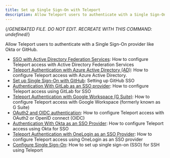 ```yaml
---
title: Set up Single Sign-On with Teleport
description: Allow Teleport users to authenticate with a Single Sign-On provider like Okta or GitHub.
---
```


{/*GENERATED FILE. DO NOT EDIT. RECREATE WITH THIS COMMAND:
undefined*/}

Allow Teleport users to authenticate with a Single Sign-On provider like Okta or GitHub.

- [SSO with Active Directory Federation Services](/adfs.mdx): How to configure Teleport access with Active Directory Federation Services
- [Teleport Authentication with Azure Active Directory (AD)](/azuread.mdx): How to configure Teleport access with Azure Active Directory.
- [Set up Single Sign-On with GitHub](/github-sso.mdx): Setting up GitHub SSO
- [Authentication With GitLab as an SSO provider](/gitlab.mdx): How to configure Teleport access using GitLab for SSO
- [Teleport Authentication with Google Workspace (G Suite)](/google-workspace.mdx): How to configure Teleport access with Google Workspace (formerly known as G Suite)
- [OAuth2 and OIDC authentication](/oidc.mdx): How to configure Teleport access with OAuth2 or OpenID connect (OIDC)
- [Authentication With Okta as an SSO Provider](/okta.mdx): How to configure Teleport access using Okta for SSO
- [Teleport Authentication with OneLogin as an SSO Provider](/one-login.mdx): How to configure Teleport access using OneLogin as an SSO provider
- [Configure Single Sign-On](/overview.mdx): How to set up single sign-on (SSO) for SSH using Teleport
